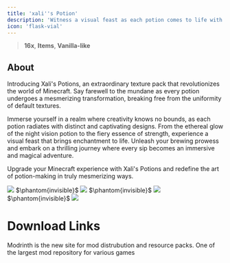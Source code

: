 ---
title: 'xali''s Potion'
description: 'Witness a visual feast as each potion comes to life with unique and captivating designs.'
icon: 'flask-vial'
---

> <Icon icon="display" iconType="regular" /> **16x**, <Icon icon="book-blank" iconType="regular" /> **Items**, <Icon icon="ice-cream" iconType="regular" /> **Vanilla-like**

## About
Introducing Xali's Potions, an extraordinary texture pack that revolutionizes the world of Minecraft. Say farewell to the mundane as every potion undergoes a mesmerizing transformation, breaking free from the uniformity of default textures. 

Immerse yourself in a realm where creativity knows no bounds, as each potion radiates with distinct and captivating designs. From the ethereal glow of the night vision potion to the fiery essence of strength, experience a visual feast that brings enchantment to life. Unleash your brewing prowess and embark on a thrilling journey where every sip becomes an immersive and magical adventure. 

Upgrade your Minecraft experience with Xali's Potions and redefine the art of potion-making in truly mesmerizing ways.
<Frame>
<img NoZoom src="https://wsrv.nl/?url=https%3A%2F%2Fwww.mediafire.com%2Fconvkey%2F610b%2F73l5bwu83e77lp09g.jpg&n=-1"/>
</Frame>
$\phantom{invisible}$
<Frame>
<img NoZoom src="https://cdn.modrinth.com/data/yFn9hTiq/images/503748126269d589e407bda35f9af6ebb35cb5df.png"/>
</Frame>
$\phantom{invisible}$
<Frame>
<img NoZoom src="https://cdn.modrinth.com/data/yFn9hTiq/images/62294736170fa583890da2378360d1ba4562ce2b.png"/>
</Frame>
$\phantom{invisible}$
<Frame>
<img NoZoom src="https://cdn.modrinth.com/data/yFn9hTiq/images/885a4a2850bb2b1e3748074d0263d8be6636b784.png"/>
</Frame>

# Download Links

<CardGroup cols={2}>
  <Card 
    title="Modrinth Download Link"
    icon= "download"
    href="https://modrinth.com/resourcepack/xalis-potion"
  >
    Modrinth is the new site for mod distrubution and resource packs.
  </Card>
  <Card
    title="Curseforge Download Link"
    icon="download"
    href="https://www.curseforge.com/minecraft/texture-packs/xalis-potions"
  >
    One of the largest mod repository for various games
  </Card>
</CardGroup>